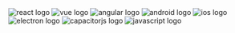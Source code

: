 <div style={{
  display: "flex",
  flexDirection: "row",
  alignItems: "center",
  justifyContent: "start",
  flexWrap: "wrap"
}}>
<img src="/img/logos/react.svg" alt="react logo" style={{width: "50px", margin: "0px", marginRight: "40px", marginTop: "10px"}}/>
<img src="/img/logos/vue.svg" alt="vue logo" style={{width: "50px", margin: "0px", marginRight: "40px", marginTop: "10px"}}/>
<img src="/img/logos/angular.svg" alt="angular logo" style={{width: "65px", margin: "0px", marginRight: "40px", marginTop: "10px"}}/>
<img src="/img/logos/android.svg" alt="android logo" style={{width: "50px", margin: "0px", marginRight: "40px", marginTop: "10px"}}/>
<img src="/img/logos/ios.svg" alt="ios logo" style={{width: "50px", margin: "0px", marginRight: "40px", marginTop: "10px"}}/>
<img src="/img/logos/electron.svg" alt="electron logo" style={{width: "60px", margin: "0px", marginRight: "40px", marginTop: "10px"}}/>
<img src="/img/logos/capacitor-js.svg" alt="capacitorjs logo" style={{width: "60px", margin: "0px", marginRight: "40px", marginTop: "10px"}}/>
<img src="/img/logos/js_logo.svg" alt="javascript logo" style={{width: "50px", margin: "0px", marginRight: "40px", marginTop: "10px"}}/>
</div>